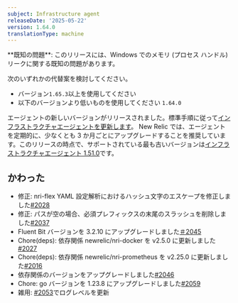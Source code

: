 ```yaml
---
subject: Infrastructure agent
releaseDate: '2025-05-22'
version: 1.64.0
translationType: machine
---
```


<Callout variant="caution">
  **既知の問題**: このリリースには、Windows でのメモリ (プロセス ハンドル) リークに関する既知の問題があります。
</Callout>

次のいずれかの代替案を検討してください。

* バージョン`1.65.3`以上を使用してください
* 以下のバージョンより低いものを使用してください `1.64.0`

エージェントの新しいバージョンがリリースされました。標準手順に従って[インフラストラクチャエージェントを更新します](https://docs.newrelic.com/docs/infrastructure/install-configure-manage-infrastructure/update-or-uninstall/update-infrastructure-agent)。 New Relic では、エージェントを定期的に、少なくとも 3 か月ごとにアップグレードすることを推奨しています。このリリースの時点で、サポートされている最も古いバージョンは[インフラストラクチャエージェント 1.51.0](https://docs.newrelic.com/docs/release-notes/infrastructure-release-notes/infrastructure-agent-release-notes/new-relic-infrastructure-agent-1510/)です。

## かわった

* 修正: nri-flex YAML 設定解析におけるハッシュ文字のエスケープを修正しました[#2028](https://github.com/newrelic/infrastructure-agent/pull/2028)
* 修正: パスが空の場合、必須プレフィックスの末尾のスラッシュを削除しました[#2037](https://github.com/newrelic/infrastructure-agent/pull/2037)
* Fluent Bit バージョンを 3.2.10 にアップグレードしました[＃2045](https://github.com/newrelic/infrastructure-agent/pull/2045)
* Chore(deps): 依存関係 newrelic/nri-docker を v2.5.0 に更新しました[#2027](https://github.com/newrelic/infrastructure-agent/pull/2027)
* Chore(deps): 依存関係 newrelic/nri-prometheus を v2.25.0 に更新しました[#2016](https://github.com/newrelic/infrastructure-agent/pull/2016)
* 依存関係のバージョンをアップグレードしました[#2046](https://github.com/newrelic/infrastructure-agent/pull/2046)
* Chore: go バージョンを 1.23.8 にアップグレードしました[#2059](https://github.com/newrelic/infrastructure-agent/pull/2059)
* 雑用: [#2053](https://github.com/newrelic/infrastructure-agent/pull/2053)でログレベルを更新